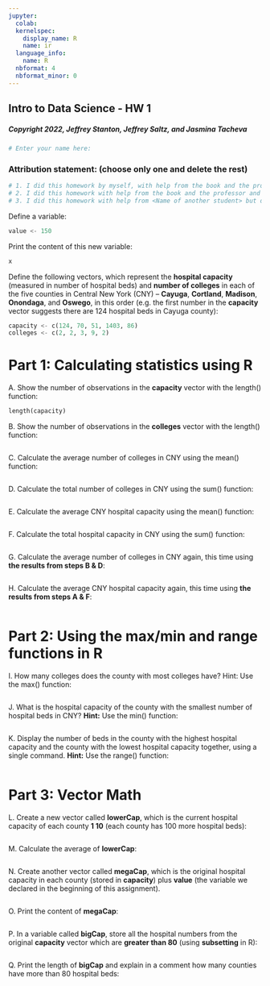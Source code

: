 ```yaml
---
jupyter:
  colab:
  kernelspec:
    display_name: R
    name: ir
  language_info:
    name: R
  nbformat: 4
  nbformat_minor: 0
---
```


::: {.cell .markdown id="S5xKlqTBHL2f"}
## Intro to Data Science - HW 1

##### Copyright 2022, Jeffrey Stanton, Jeffrey Saltz, and Jasmina Tacheva
:::

::: {.cell .code id="TDArhKc0HL2g"}
``` python
# Enter your name here: 
```
:::

::: {.cell .markdown id="cGHitmRjHL2g"}
### Attribution statement: (choose only one and delete the rest)
:::

::: {.cell .code id="OD8DkFNXHL2h"}
``` python
# 1. I did this homework by myself, with help from the book and the professor.
# 2. I did this homework with help from the book and the professor and these Internet sources:
# 3. I did this homework with help from <Name of another student> but did not cut and paste any code.
```
:::

::: {.cell .markdown id="wByWQ_c-HL2h"}
Define a variable:
:::

::: {.cell .code id="7aFjla_uHL2h"}
``` python
value <- 150
```
:::

::: {.cell .markdown id="S1PgVuy9ZaCh"}
Print the content of this new variable:
:::

::: {.cell .code id="CBVUSYQFZh3f"}
``` python
x
```
:::

::: {.cell .markdown id="uoi3mEmmHL2i"}
Define the following vectors, which represent the **hospital capacity**
(measured in number of hospital beds) and **number of colleges** in each
of the five counties in Central New York (CNY) -- **Cayuga**,
**Cortland**, **Madison**, **Onondaga**, and **Oswego**, in this order
(e.g. the first number in the **capacity** vector suggests there are 124
hospital beds in Cayuga county):
:::

::: {.cell .code id="6EotifYEHL2i"}
``` python
capacity <- c(124, 70, 51, 1403, 86)
colleges <- c(2, 2, 3, 9, 2)
```
:::

::: {.cell .markdown id="TmQjdH24HL2i"}
# Part 1: Calculating statistics using R
:::

::: {.cell .markdown id="52NxYexbHL2j"}
A. Show the number of observations in the **capacity** vector with the
length() function:
:::

::: {.cell .code id="jvgD1j45HL2j"}
``` python
length(capacity)
```
:::

::: {.cell .markdown id="ufDhv11EHL2j"}
B. Show the number of observations in the **colleges** vector with the
length() function:
:::

::: {.cell .code id="0zMfsQ4gHL2j"}
``` python
```
:::

::: {.cell .markdown id="RXxu154rHL2k"}
C. Calculate the average number of colleges in CNY using the mean()
function:
:::

::: {.cell .code id="ugsYR8rCHL2k"}
``` python
```
:::

::: {.cell .markdown id="segX05F6HL2l"}
D. Calculate the total number of colleges in CNY using the sum()
function:
:::

::: {.cell .code id="jVFDBr3CHL2l"}
``` python
```
:::

::: {.cell .markdown id="ULXspYuJHL2j"}
E. Calculate the average CNY hospital capacity using the mean()
function:
:::

::: {.cell .code id="UOg58jIeYagr"}
``` python
```
:::

::: {.cell .markdown id="9RNBrTK1HL2k"}
F. Calculate the total hospital capacity in CNY using the sum()
function:
:::

::: {.cell .code id="EzytqkgqHL2l"}
``` python
```
:::

::: {.cell .markdown id="41RxK-ZjHL2l"}
G. Calculate the average number of colleges in CNY again, this time
using **the results from steps B & D**:
:::

::: {.cell .code id="muqLZ5B5HL2l"}
``` python
```
:::

::: {.cell .markdown id="m-7vj6y6HL2l"}
H. Calculate the average CNY hospital capacity again, this time using
**the results from steps A & F**:
:::

::: {.cell .code id="FZu31EbIHL2m"}
``` python
```
:::

::: {.cell .markdown id="RETC7Pb_HL2m"}
# Part 2: Using the max/min and range functions in R
:::

::: {.cell .markdown id="s2gcH8z-HL2m"}
I. How many colleges does the county with most colleges have? Hint: Use
the max() function:
:::

::: {.cell .code id="dA7clQKuHL2m"}
``` python
```
:::

::: {.cell .markdown id="EwpI86yFHL2m"}
J. What is the hospital capacity of the county with the smallest number
of hospital beds in CNY? **Hint:** Use the min() function:
:::

::: {.cell .code id="HZtjBBPoHL2m"}
``` python
```
:::

::: {.cell .markdown id="z-UdneF1HL2m"}
K. Display the number of beds in the county with the highest hospital
capacity and the county with the lowest hospital capacity together,
using a single command. **Hint:** Use the range() function:
:::

::: {.cell .code id="MCzwj3mFHL2m"}
``` python
```
:::

::: {.cell .markdown id="ge0TOYQ1HL2n"}
# Part 3: Vector Math
:::

::: {.cell .markdown id="lb2y_mUcHL2n"}
L. Create a new vector called **lowerCap**, which is the current
hospital capacity of each county **1 10** (each county has 100 more
hospital beds):
:::

::: {.cell .code id="6THBDj_jHL2n"}
``` python
```
:::

::: {.cell .markdown id="5hBrL9qrHL2n"}
M. Calculate the average of **lowerCap**:
:::

::: {.cell .code id="BgDxBx6KHL2n"}
``` python
```
:::

::: {.cell .markdown id="rxATHYoNZwh4"}
N. Create another vector called **megaCap**, which is the original
hospital capacity in each county (stored in **capacity**) plus **value**
(the variable we declared in the beginning of this assignment).
:::

::: {.cell .code id="pdDMbtKvaQKL"}
``` python
```
:::

::: {.cell .markdown id="GUjZ8-e7aQhU"}
O. Print the content of **megaCap**:
:::

::: {.cell .code id="FR8hk50VaWca"}
``` python
```
:::

::: {.cell .markdown id="M-T4uW3kHL2n"}
P. In a variable called **bigCap**, store all the hospital numbers from
the original **capacity** vector which are **greater than 80** (using
**subsetting** in R):
:::

::: {.cell .code id="UuLSlpBqHL2n"}
``` python
```
:::

::: {.cell .markdown id="7BLOes79HL2o"}
Q. Print the length of **bigCap** and explain in a comment how many
counties have more than 80 hospital beds:
:::

::: {.cell .code id="ppurVMh4HL2o"}
``` python
```
:::
